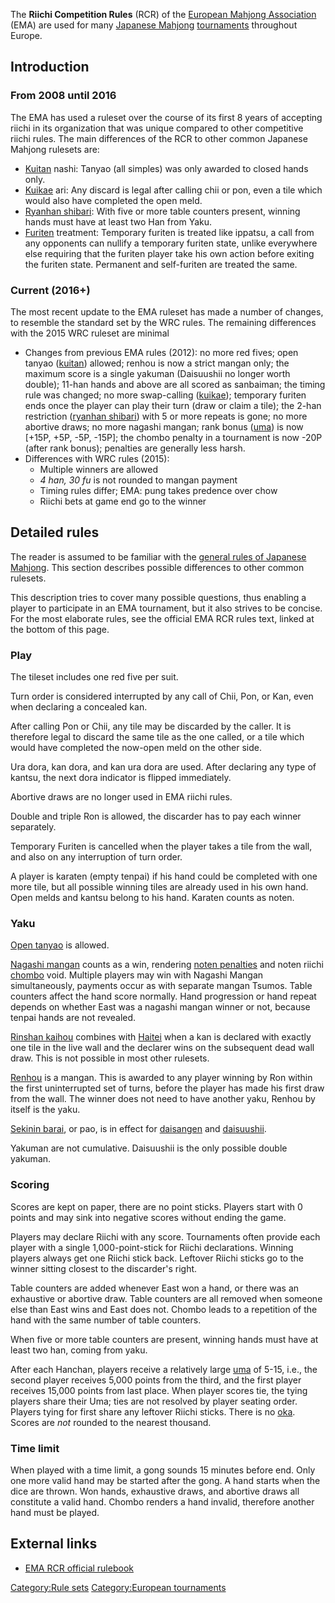 The '''Riichi Competition Rules''' (RCR) of the [[European Mahjong Association]] (EMA) are used for many [[Japanese Mahjong]] [[List of European tournaments|tournaments]] throughout Europe.

== Introduction ==
===From 2008 until 2016===
The EMA has used a ruleset over the course of its first 8 years of accepting riichi in its organization that was unique compared to other competitive riichi rules. The main differences of the RCR to other common Japanese Mahjong rulesets are:

* [[Kuitan]] nashi: Tanyao (all simples) was only awarded to closed hands only.
* [[Kuikae]] ari: Any discard is legal after calling chii or pon, even a tile which would also have completed the open meld.
* [[Ryanhan shibari]]: With five or more table counters present, winning hands must have at least two Han from Yaku.
* [[Furiten]] treatment: Temporary furiten is treated like ippatsu, a call from any opponents can nullify a temporary furiten state, unlike everywhere else requiring that the furiten player take his own action before exiting the furiten state. Permanent and self-furiten are treated the same.

===Current (2016+)===
The most recent update to the EMA ruleset has made a number of changes, to resemble the standard set by the WRC rules. The remaining differences with the 2015 WRC ruleset are minimal

* Changes from previous EMA rules (2012): no more red fives; open tanyao ([[kuitan]]) allowed; renhou is now a strict mangan only; the maximum score is a single yakuman (Daisuushii no longer worth double); 11-han hands and above are all scored as sanbaiman; the timing rule was changed; no more swap-calling ([[kuikae]]); temporary furiten ends once the player can play their turn (draw or claim a tile); the 2-han restriction ([[ryanhan shibari]]) with 5 or more repeats is gone; no more abortive draws; no more nagashi mangan; rank bonus ([[uma]]) is now [+15P, +5P, -5P, -15P]; the chombo penalty in a tournament is now -20P (after rank bonus); penalties are generally less harsh.
* Differences with WRC rules (2015): 
** Multiple winners are allowed
** ''4 han, 30 fu'' is not rounded to mangan payment
** Timing rules differ; EMA: pung takes predence over chow
** Riichi bets at game end go to the winner

== Detailed rules ==

The reader is assumed to be familiar with the [[Rules overview|general rules of Japanese Mahjong]]. This section describes possible differences to other common rulesets.

This description tries to cover many possible questions, thus enabling a player to participate in an EMA tournament, but it also strives to be concise. For the most elaborate rules, see the official EMA RCR rules text, linked at the bottom of this page.

=== Play ===

The tileset includes one red five per suit. 

Turn order is considered interrupted by any call of Chii, Pon, or Kan, even when declaring a concealed kan.

After calling Pon or Chii, any tile may be discarded by the caller. It is therefore legal to discard the same tile as the one called, or a tile which would have completed the now-open meld on the other side.

Ura dora, kan dora, and kan ura dora are used. After declaring any type of kantsu, the next dora indicator is flipped immediately.

Abortive draws are no longer used in EMA riichi rules.

Double and triple Ron is allowed, the discarder has to pay each winner separately.

Temporary Furiten is cancelled when the player takes a tile from the wall, and also on any interruption of turn order.

A player is karaten (empty tenpai) if his hand could be completed with one more tile, but all possible winning tiles are already used in his own hand. Open melds and kantsu belong to his hand. Karaten counts as noten.

=== Yaku ===

[[Kuitan|Open tanyao]] is allowed.

[[Nagashi mangan]] counts as a win, rendering [[ryuukyoku|noten penalties]] and noten riichi [[chombo|chombo]] void. Multiple players may win with Nagashi Mangan simultaneously, payments occur as with separate mangan Tsumos. Table counters affect the hand score normally. Hand progression or hand repeat depends on whether East was a nagashi mangan winner or not, because tenpai hands are not revealed.

[[Rinshan kaihou]] combines with [[Haitei]] when a kan is declared with exactly one tile in the live wall and the declarer wins on the subsequent dead wall draw. This is not possible in most other rulesets.

[[Renhou]] is a mangan. This is awarded to any player winning by Ron within the first uninterrupted set of turns, before the player has made his first draw from the wall. The winner does not need to have another yaku, Renhou by itself is the yaku.

[[Sekinin barai]], or pao, is in effect for [[daisangen]] and [[daisuushii]].

Yakuman are not cumulative. Daisuushii is the only possible double yakuman.

=== Scoring ===

Scores are kept on paper, there are no point sticks. Players start with 0 points and may sink into negative scores without ending the game.

Players may declare Riichi with any score. Tournaments often provide each player with a single 1,000-point-stick for Riichi declarations. Winning players always get one Riichi stick back. Leftover Riichi sticks go to the winner sitting closest to the discarder's right.

Table counters are added whenever East won a hand, or there was an exhaustive or abortive draw. Table counters are all removed when someone else than East wins and East does not. Chombo leads to a repetition of the hand with the same number of table counters.

When five or more table counters are present, winning hands must have at least two han, coming from yaku.

After each Hanchan, players receive a relatively large [[Uma|uma]] of 5-15, i.e., the second player receives 5,000 points from the third, and the first player receives 15,000 points from last place. When player scores tie, the tying players share their Uma; ties are not resolved by player seating order. Players tying for first share any leftover Riichi sticks. There is no [[Oka|oka]]. Scores are ''not'' rounded to the nearest thousand.

=== Time limit ===

When played with a time limit, a gong sounds 15 minutes before end. Only one more valid hand may be started after the gong. A hand starts when the dice are thrown. Won hands, exhaustive draws, and abortive draws all constitute a valid hand. Chombo renders a hand invalid, therefore another hand must be played.

== External links ==
[[Category:Rule sets]]
[[Category:European tournaments]]

* [http://mahjong-europe.org/portal/index.php?option=com_content&view=article&id=30&Itemid=166 EMA RCR official rulebook]